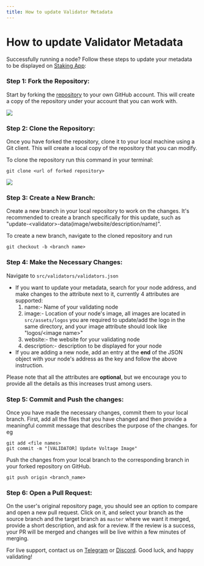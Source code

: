 ```yaml
---
title: How to update Validator Metadata
---
```


# How to update Validator Metadata

Successfully running a node? Follow these steps to update your metadata to be displayed on [Staking App](https://staking.fuse.io/ "Staking App"):

### Step 1: Fork the Repository:

Start by forking the [repository](https://github.com/fuseio/fuse-staking-v2) to your own GitHub account. This will create a copy of the repository under your account that you can work with.

![](/img/0\(0\)fork.png)

### Step 2: Clone the Repository:

Once you have forked the repository, clone it to your local machine using a Git client. This will create a local copy of the repository that you can modify.

To clone the repository run this command in your terminal:

`git clone <url of forked repository>`

![](/img/0\(0\)clone.png)

### Step 3: Create a New Branch:

Create a new branch in your local repository to work on the changes. It's recommended to create a branch specifically for this update, such as "update-\<validator>-data(image/website/description/name)".

To create a new branch, navigate to the cloned repository and run

`git checkout -b <branch name>`

### Step 4: Make the Necessary Changes:

Navigate to `src/validators/validators.json`

* If you want to update your metadata, search for your node address, and make changes to the attribute next to it, currently 4 attributes are supported:
  1. name:- Name of your validating node
  2. image:- Location of your node's image, all images are located in `src/assets/logos` you are required to update/add the logo in the same directory, and your image attribute should look like "logos/\<image name>"
  3. website:- the website for your validating node
  4. description:- description to be displayed for your node
* If you are adding a new node, add an entry at the **end** of the JSON object with your node's address as the key and follow the above instruction.

Please note that all the attributes are **optional**, but we encourage you to provide all the details as this increases trust among users.

### Step 5: Commit and Push the changes:

Once you have made the necessary changes, commit them to your local branch. First, add all the files that you have changed and then provide a meaningful commit message that describes the purpose of the changes. for eg

```shell
git add <file names>
git commit -m "[VALIDATOR] Update Voltage Image"
```

Push the changes from your local branch to the corresponding branch in your forked repository on GitHub.

```shell
git push origin <branch_name>
```

### Step 6: Open a Pull Request:

On the user's original repository page, you should see an option to compare and open a new pull request. Click on it, and select your branch as the source branch and the target branch as `master` where we want it merged, provide a short description, and ask for a review. If the review is a success, your PR will be merged and changes will be live within a few minutes of merging.

For live support, contact us on [Telegram](https://t.me/fuseio) or [Discord](https://discord.gg/tz7ArR). Good luck, and happy validating!
